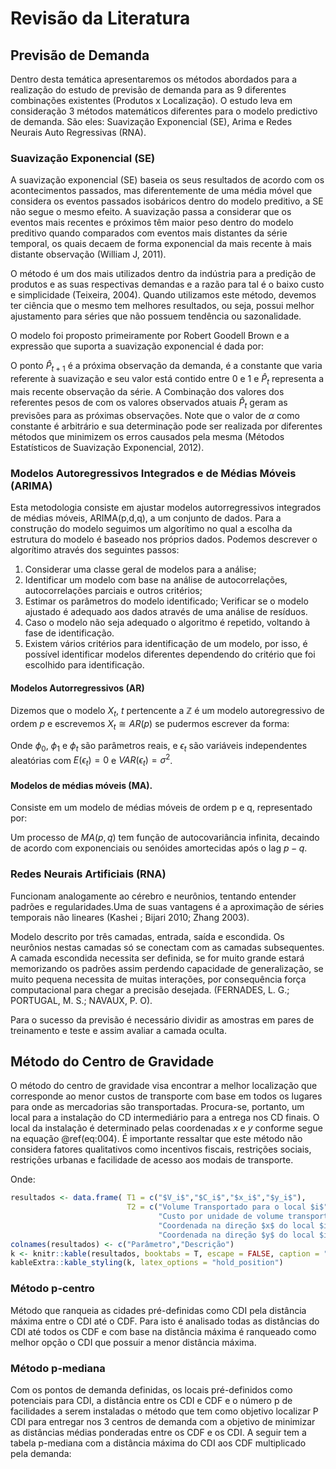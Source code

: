 # Revisão da Literatura


## Previsão de Demanda

Dentro desta temática apresentaremos os métodos abordados para a realização do estudo de previsão de demanda para as 9 diferentes combinações existentes (Produtos x Localização). O estudo leva em consideração 3 métodos matemáticos diferentes para o modelo predictivo de demanda. São eles: Suavização Exponencial (SE), Arima e Redes Neurais Auto Regressivas (RNA).

### Suavização Exponencial (SE)

A suavização exponencial (SE) baseia os seus resultados de acordo com os acontecimentos passados, mas diferentemente de uma média móvel que considera os eventos passados isobáricos dentro do modelo preditivo, a SE não segue o mesmo efeito. A suavização passa a considerar que os eventos mais recentes e próximos têm maior peso dentro do modelo preditivo quando comparados com eventos mais distantes da série temporal, os quais decaem de forma exponencial da mais recente à mais distante observação (William J, 2011).

O método é um dos mais utilizados dentro da indústria para a predição de produtos e as suas respectivas demandas e a razão para tal é o baixo custo e simplicidade (Teixeira, 2004). Quando utilizamos este método, devemos ter ciência que o mesmo tem melhores resultados, ou seja, possui melhor ajustamento para séries que não possuem tendência ou sazonalidade. 

O modelo foi proposto primeiramente por Robert Goodell Brown e a expressão que suporta a suavização exponencial é dada por:


\begin{equation} \label{eq;001}
\widehat{P}_{t+1} = \alpha\widehat{P}_t + (1-\alpha)\widehat{P}_t
\end{equation}

O ponto $\widehat{P}_{t+1}$ é a próxima observação da demanda,  é a constante que varia referente à suavização e seu valor está contido entre 0 e 1 e $\widehat{P}_t$ representa a mais recente observação da série. A Combinação dos valores dos referentes pesos de  com os valores observados atuais $\widehat{P}_t$ geram as previsões para as próximas observações. Note que o valor de $\alpha$ como constante é arbitrário e sua determinação pode ser realizada por diferentes métodos que minimizem os erros causados pela mesma (Métodos Estatísticos de Suavização Exponencial, 2012).

### Modelos Autoregressivos Integrados e de Médias Móveis (ARIMA)

Esta metodologia consiste em ajustar modelos autorregressivos integrados de médias móveis, ARIMA(p,d,q), a um conjunto de dados. Para a construção do modelo seguimos um algorítimo no qual a escolha da estrutura do modelo é baseado nos próprios dados. Podemos descrever o algorítimo através dos seguintes passos:

1. Considerar uma classe geral de modelos para a análise;
2. Identificar um modelo com base na análise de autocorrelações, autocorrelações parciais e outros critérios;
3. Estimar os parâmetros do modelo identificado;
Verificar se o modelo ajustado é adequado aos dados através de uma análise de resíduos.
4. Caso o modelo não seja adequado o algoritmo é repetido, voltando à fase de identificação.
5. Existem vários critérios para identificação de um modelo, por isso, é possível identificar modelos diferentes dependendo do critério que foi escolhido para identificação.

#### Modelos Autorregressivos (AR)

Dizemos que o modelo $X_t$, $t$ pertencente a $\mathbb{Z}$ é um modelo autoregressivo de ordem $p$ e escrevemos $X_t \cong AR(p)$ se pudermos escrever da forma:

\begin{equation} \label{eq;002}
X_t = \phi_0 + \phi_1X_t-1 +\dots+ \phi_pX_t-p + \epsilon_t
\end{equation}
Onde  $\phi_0$,  $\phi_1$ e  $\phi_t$ são parâmetros reais, e $\epsilon_t$ são variáveis independentes aleatórias com $E(\epsilon_t) = 0$ e $VAR(\epsilon_t) = \sigma^2$.

#### Modelos de médias móveis (MA).

Consiste em um modelo de médias móveis de ordem p e q, representado por: 

\begin{equation} \label{eq;003}
X_t = \phi_1X_t-1 + \dots + \phi_pX_t-p + \alpha_t - \theta_1\alpha_t-1 -\dots-\theta_q\alpha_t-q 
\end{equation}

Um processo de $MA(p,q)$ tem função de autocovariância infinita, decaindo de acordo com exponenciais ou senóides amortecidas após o lag $p-q$.   

### Redes Neurais Artificiais (RNA)  

Funcionam analogamente ao cérebro e neurônios, tentando entender padrões e regularidades.Uma de suas vantagens é a aproximação de séries temporais não lineares (Kashei ; Bijari 2010; Zhang 2003).

Modelo descrito por três camadas, entrada, saída e escondida. Os neurônios nestas camadas só se conectam com as camadas subsequentes. A camada escondida necessita ser definida, se for muito grande estará memorizando os padrões assim perdendo capacidade de generalização, se muito pequena necessita de muitas interações, por consequência força computacional para chegar a precisão desejada. (FERNADES, L. G.; PORTUGAL, M. S.; NAVAUX, P. O).

Para o sucesso da previsão é necessário dividir as amostras em pares de treinamento e teste e assim avaliar a camada oculta. 




## Método do Centro de Gravidade

O método do centro de gravidade visa encontrar a melhor localização que corresponde ao menor custos de transporte com base em todos os lugares para onde as mercadorias são transportadas. Procura-se, portanto, um local para a instalação do CD intermediário para a entrega nos CD finais. O local da instalação é determinado pelas coordenadas $x$ e $y$ conforme segue na equação \@ref(eq:004). É importante ressaltar que este método não considera fatores qualitativos como incentivos fiscais, restrições sociais, restrições urbanas e facilidade de acesso aos modais de transporte.

\begin{equation} \label{eq;004}
x = \frac{\sum{V_iC_ix_i}}{\sum{V_iC_i}}, \quad y = \frac{\sum{V_iC_iy_i}}{\sum{V_iC_i}}
\end{equation}

Onde:

```r

resultados <- data.frame( T1 = c("$V_i$","$C_i$","$x_i$","$y_i$"),
                          T2 = c("Volume Transportado para o local $i$",
                                 "Custo por unidade de volume transportado para o local $i$",
                                 "Coordenada na direção $x$ do local $i$",
                                 "Coordenada na direção $y$ do local $i$"))
colnames(resultados) <- c("Parâmetro","Descrição")
k <- knitr::kable(resultados, booktabs = T, escape = FALSE, caption = "Parâmetros do Centro de Gravidade")
kableExtra::kable_styling(k, latex_options = "hold_position")
```


### Método p-centro

Método que ranqueia as cidades pré-definidas como CDI pela distância máxima entre o CDI até o CDF. Para isto é analisado todas as distâncias do CDI até todos os CDF e com base na distância máxima é ranqueado como melhor opção o CDI que possuir a menor distância máxima.

### Método p-mediana

Com os pontos de demanda definidas, os locais pré-definidos como potenciais para CDI, a distância entre os CDI e CDF e o número p de facilidades a serem instaladas o método que tem como objetivo localizar P CDI para entregar nos 3 centros de demanda com a objetivo de minimizar as distâncias médias ponderadas entre os CDF e os CDI.  A seguir tem a tabela p-mediana com a distância máxima do CDI aos CDF multiplicado pela demanda:
